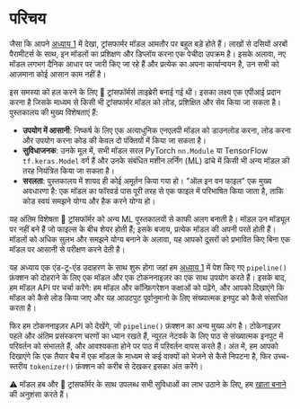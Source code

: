 # परिचय

<CourseFloatingBanner
    chapter={2}
    classNames="absolute z-10 right-0 top-0"
/>

जैसा कि आपने [अध्याय 1](/course/chapter1) में देखा, ट्रांसफार्मर मॉडल आमतौर पर बहुत बड़े होते हैं। लाखों से दसियों अरबों पैरामीटर्स के साथ, इन मॉडलों का प्रशिक्षण और डिप्लॉय करना एक पेचीदा उपक्रम है। इसके अलावा, नए मॉडल लगभग दैनिक आधार पर जारी किए जा रहे हैं और प्रत्येक का अपना कार्यान्वयन है, उन सभी को आज़माना कोई आसान काम नहीं है।

इस समस्या को हल करने के लिए 🤗 ट्रांसफॉर्मर्स लाइब्रेरी बनाई गई थी। इसका लक्ष्य एक एपीआई प्रदान करना है जिसके माध्यम से किसी भी ट्रांसफार्मर मॉडल को लोड, प्रशिक्षित और सेव किया जा सकता है। पुस्तकालय की मुख्य विशेषताएं हैं:

- **उपयोग में आसानी**: निष्कर्ष के लिए एक अत्याधुनिक एनएलपी मॉडल को डाउनलोड करना, लोड करना और उपयोग करना कोड की केवल दो पंक्तियों में किया जा सकता है।
- **सुविधाजनक**: उनके मूल में, सभी मॉडल सरल PyTorch `nn.Module` या TensorFlow `tf.keras.Model` वर्ग हैं और उनके संबंधित मशीन लर्निंग (ML) ढांचे में किसी भी अन्य मॉडल की तरह नियंत्रित किया जा सकता है।
- **सरलता**: पुस्तकालय में शायद ही कोई अमूर्तन किया गया हो। "ऑल इन वन फाइल" एक मुख्य अवधारणा है: एक मॉडल का फॉरवर्ड पास पूरी तरह से एक फाइल में परिभाषित किया जाता है, ताकि कोड स्वयं समझने योग्य और हैक करने योग्य हो।

यह अंतिम विशेषता 🤗 ट्रांसफॉर्मर को अन्य ML पुस्तकालयों से काफी अलग बनाती है। मॉडल उन मॉड्यूल पर नहीं बने हैं
जो फाइल्स के बीच शेयर होती हैं; इसके बजाय, प्रत्येक मॉडल की अपनी परतें होती हैं। मॉडलों को अधिक सुलभ और समझने योग्य बनाने के अलावा, यह आपको दूसरों को प्रभावित किए बिना एक मॉडल पर आसानी से परीक्षण करने देती है।

यह अध्याय एक एंड-टू-एंड उदाहरण के साथ शुरू होगा जहां हम [अध्याय 1](/course/chapter1) में पेश किए गए `pipeline()` फ़ंक्शन को दोहराने के लिए एक मॉडल और एक टोकननाइज़र का एक साथ उपयोग करते हैं। इसके बाद, हम मॉडल API पर चर्चा करेंगे: हम मॉडल और कॉन्फ़िगरेशन कक्षाओं को पढ़ेंगे, और आपको दिखाएंगे कि मॉडल को कैसे लोड किया जाए और यह आउटपुट पूर्वानुमानो के लिए संख्यात्मक इनपुट को कैसे संसाधित करता है।

फिर हम टोकननाइज़र API को देखेंगे, जो `pipeline()` फ़ंक्शन का अन्य मुख्य अंग है। टोकेनाइज़र पहले और अंतिम प्रसंस्करण चरणों का ध्यान रखते हैं, न्यूरल नेटवर्क के लिए पाठ से संख्यात्मक इनपुट में परिवर्तन को संभालते हैं, और आवश्यकता होने पर पाठ में परिवर्तन वापस करते हैं। अंत में, हम आपको दिखाएंगे कि एक तैयार बैच में एक मॉडल के माध्यम से कई वाक्यों को भेजने से कैसे निपटना है, फिर उच्च-स्तरीय `tokenizer()` फ़ंक्शन को करीब से  देखकर इसका अंत करेंगे।

<Tip>
⚠️ मॉडल हब और 🤗 ट्रांसफॉर्मर के साथ उपलब्ध सभी सुविधाओं का लाभ उठाने के लिए, हम <a href="https://huggingface.co/join">खाता बनाने</a> की अनुशंसा करते हैं।
</Tip>

